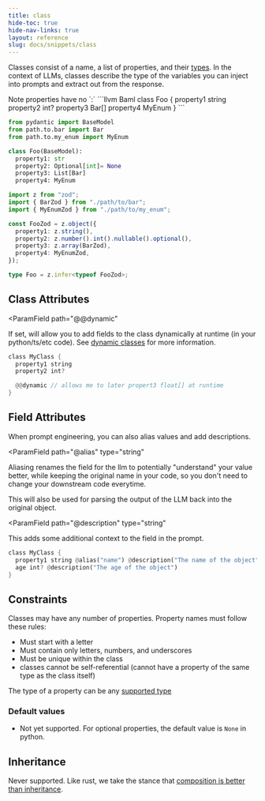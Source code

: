 ```yaml
---
title: class
hide-toc: true
hide-nav-links: true
layout: reference
slug: docs/snippets/class
---
```



Classes consist of a name, a list of properties, and their [types](supported-types.mdx).
In the context of LLMs, classes describe the type of the variables you can inject into prompts and extract out from the response.

<Warning>
  Note properties have no `:`
</Warning>

<CodeGroup>
```llvm Baml
class Foo {
  property1 string
  property2 int?
  property3 Bar[]
  property4 MyEnum
}
```

```python Python Equivalent
from pydantic import BaseModel
from path.to.bar import Bar
from path.to.my_enum import MyEnum

class Foo(BaseModel):
  property1: str
  property2: Optional[int]= None
  property3: List[Bar]
  property4: MyEnum
```

```typescript Typescript Equivalent
import z from "zod";
import { BarZod } from "./path/to/bar";
import { MyEnumZod } from "./path/to/my_enum";

const FooZod = z.object({
  property1: z.string(),
  property2: z.number().int().nullable().optional(),
  property3: z.array(BarZod),
  property4: MyEnumZod,
});

type Foo = z.infer<typeof FooZod>;
```

</CodeGroup>

## Class Attributes

<ParamField
  path="@@dynamic"
>
If set, will allow you to add fields to the class dynamically at runtime (in your python/ts/etc code). See [dynamic classes](../calling-baml/dynamic-types.mdx) for more information.
</ParamField>


```rust BAML
class MyClass {
  property1 string
  property2 int?

  @@dynamic // allows me to later propert3 float[] at runtime
}
```

## Field Attributes

When prompt engineering, you can also alias values and add descriptions.

<ParamField
  path="@alias"
  type="string"
>
Aliasing renames the field for the llm to potentially "understand" your value better, while keeping the original name in your code, so you don't need to change your downstream code everytime.

This will also be used for parsing the output of the LLM back into the original object.
</ParamField>

<ParamField
  path="@description"
  type="string"
>
This adds some additional context to the field in the prompt.
</ParamField>


```rust BAML
class MyClass {
  property1 string @alias("name") @description("The name of the object")
  age int? @description("The age of the object")
}
```

## Constraints

Classes may have any number of properties.
Property names must follow these rules:
- Must start with a letter
- Must contain only letters, numbers, and underscores
- Must be unique within the class
- classes cannot be self-referential (cannot have a property of the same type as the class itself)

The type of a property can be any [supported type](supported-types.mdx)

### Default values

- Not yet supported. For optional properties, the default value is `None` in python.

## Inheritance

Never supported. Like rust, we take the stance that [composition is better than inheritance](https://www.digitalocean.com/community/tutorials/composition-vs-inheritance).
